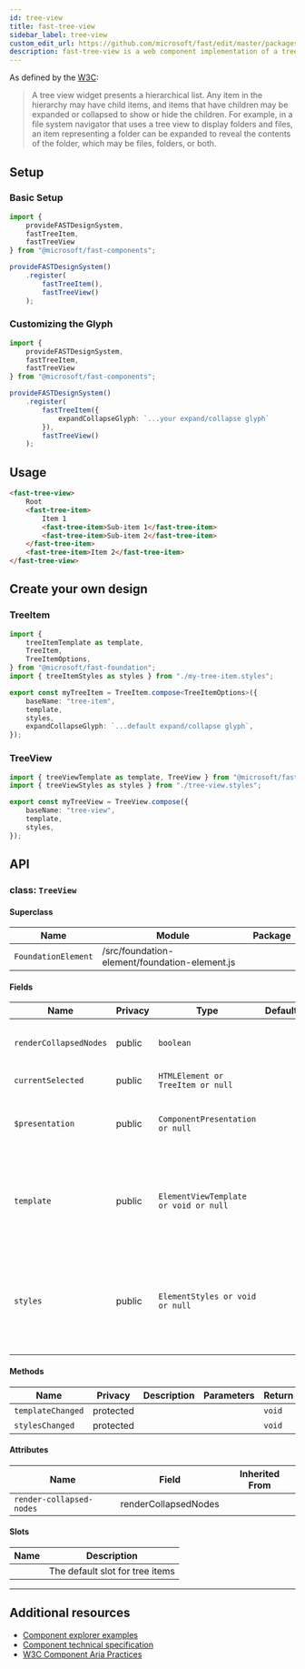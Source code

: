 ```yaml
---
id: tree-view
title: fast-tree-view
sidebar_label: tree-view
custom_edit_url: https://github.com/microsoft/fast/edit/master/packages/web-components/fast-foundation/src/tree-view/README.md
description: fast-tree-view is a web component implementation of a tree-item.
---
```


As defined by the [W3C](https://w3c.github.io/aria/#tree):

> A tree view widget presents a hierarchical list. Any item in the hierarchy may have child items, and items that have children may be expanded or collapsed to show or hide the children. For example, in a file system navigator that uses a tree view to display folders and files, an item representing a folder can be expanded to reveal the contents of the folder, which may be files, folders, or both.

## Setup

### Basic Setup

```ts
import {
    provideFASTDesignSystem,
    fastTreeItem,
    fastTreeView
} from "@microsoft/fast-components";

provideFASTDesignSystem()
    .register(
        fastTreeItem(),
        fastTreeView()
    );
```

### Customizing the Glyph

```ts
import {
    provideFASTDesignSystem,
    fastTreeItem,
    fastTreeView
} from "@microsoft/fast-components";

provideFASTDesignSystem()
    .register(
        fastTreeItem({
            expandCollapseGlyph: `...your expand/collapse glyph`
        }),
        fastTreeView()
    );
```

## Usage

```html live
<fast-tree-view>
    Root
    <fast-tree-item>
        Item 1
        <fast-tree-item>Sub-item 1</fast-tree-item>
        <fast-tree-item>Sub-item 2</fast-tree-item>
    </fast-tree-item>
    <fast-tree-item>Item 2</fast-tree-item>
</fast-tree-view>
```

## Create your own design

### TreeItem

```ts
import {
    treeItemTemplate as template,
    TreeItem,
    TreeItemOptions,
} from "@microsoft/fast-foundation";
import { treeItemStyles as styles } from "./my-tree-item.styles";

export const myTreeItem = TreeItem.compose<TreeItemOptions>({
    baseName: "tree-item",
    template,
    styles,
    expandCollapseGlyph: `...default expand/collapse glyph`,
});
```

### TreeView

```ts
import { treeViewTemplate as template, TreeView } from "@microsoft/fast-foundation";
import { treeViewStyles as styles } from "./tree-view.styles";

export const myTreeView = TreeView.compose({
    baseName: "tree-view",
    template,
    styles,
});
```

## API



### class: `TreeView`

#### Superclass

| Name                | Module                                        | Package |
| ------------------- | --------------------------------------------- | ------- |
| `FoundationElement` | /src/foundation-element/foundation-element.js |         |

#### Fields

| Name                   | Privacy | Type                                  | Default | Description                                                                                                                                                                         | Inherited From    |
| ---------------------- | ------- | ------------------------------------- | ------- | ----------------------------------------------------------------------------------------------------------------------------------------------------------------------------------- | ----------------- |
| `renderCollapsedNodes` | public  | `boolean`                             |         | /\*\*   When true, the control will be appear expanded by user interaction.                                                                                                         |                   |
| `currentSelected`      | public  | `HTMLElement or TreeItem or null`     |         | The currently selected tree item                                                                                                                                                    |                   |
| `$presentation`        | public  | `ComponentPresentation or null`       |         | A property which resolves the ComponentPresentation instance for the current component.                                                                                             | FoundationElement |
| `template`             | public  | `ElementViewTemplate or void or null` |         | Sets the template of the element instance. When undefined, the element will attempt to resolve the template from the associated presentation or custom element definition.          | FoundationElement |
| `styles`               | public  | `ElementStyles or void or null`       |         | Sets the default styles for the element instance. When undefined, the element will attempt to resolve default styles from the associated presentation or custom element definition. | FoundationElement |

#### Methods

| Name              | Privacy   | Description | Parameters | Return | Inherited From    |
| ----------------- | --------- | ----------- | ---------- | ------ | ----------------- |
| `templateChanged` | protected |             |            | `void` | FoundationElement |
| `stylesChanged`   | protected |             |            | `void` | FoundationElement |

#### Attributes

| Name                     | Field                | Inherited From |
| ------------------------ | -------------------- | -------------- |
| `render-collapsed-nodes` | renderCollapsedNodes |                |

#### Slots

| Name | Description                     |
| ---- | ------------------------------- |
|      | The default slot for tree items |

<hr/>


## Additional resources

* [Component explorer examples](https://explore.fast.design/components/fast-tree-view)
* [Component technical specification](https://github.com/microsoft/fast/blob/master/packages/web-components/fast-foundation/src/tree-view/tree-view.spec.md)
* [W3C Component Aria Practices](https://www.w3.org/TR/wai-aria/#tree)